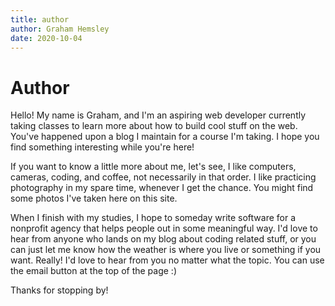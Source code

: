```yaml
---
title: author
author: Graham Hemsley
date: 2020-10-04
---
```


<h1 className="page-header">Author</h1>
<div className='blog-post'>
<div className='blog-post-content'>

Hello! My name is Graham, and I'm an aspiring web developer currently taking classes to learn more about how to build cool stuff on the web.
You've happened upon a blog I maintain for a course I'm taking. I hope you find something interesting while you're here!


If you want to know a little more about me, let's see, I like computers, cameras, coding, and coffee, not necessarily in that order.
I like practicing photography in my spare time, whenever I get the chance. You might find some photos I've taken here on this site.


When I finish with my studies, I hope to someday write software for a nonprofit agency that helps people out in some meaningful way.
I'd love to hear from anyone who lands on my blog about coding related stuff, or you can just let me know how the weather is where you live or something if you want. Really!
I'd love to hear from you no matter what the topic. You can use the email button at the top of the page :)


Thanks for stopping by!


</div>
</div>
